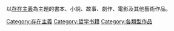 以[[存在主義|存在主義]]為主題的書本、小說、故事、劇作、電影及其他藝術作品。

[[Category:存在主義|Category:存在主義]]
[[Category:哲学书籍|Category:哲学书籍]]
[[Category:各類型作品|Category:各類型作品]]